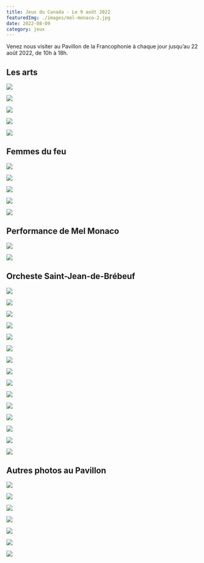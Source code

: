 ```yaml
---
title: Jeux du Canada - Le 9 août 2022
featuredImg: ./images/mel-monaco-2.jpg
date: 2022-08-09
category: jeux
---
```

Venez nous visiter au Pavillon de la Francophonie à chaque jour jusqu’au 22 août 2022, de 10h à 18h.

<h2 className="pt-5">Les arts</h2>
<div className="row">
<div className="col-md-4 my-3">

![](./images/arts-1.jpg)
</div>
<div className="col-md-4 my-3">

![](./images/arts-2.jpg)
</div>
<div className="col-md-4 my-3">

![](./images/arts-3.jpg)
</div>
<div className="col-md-4 my-3">

![](./images/arts-4.jpg)
</div>
<div className="col-md-4 my-3">

![](./images/arts-5.jpg)
</div>
</div>

<h2 className="pt-5">Femmes du feu</h2>
<div className="row">
<div className="col-md-4 my-3">

![](./images/femmes-de-feu-1.jpg)
</div>
<div className="col-md-4 my-3">

![](./images/femmes-de-feu-2.jpg)
</div>
<div className="col-md-4 my-3">

![](./images/femmes-de-feu-3.jpg)
</div>
<div className="col-md-4 my-3">

![](./images/femmes-de-feu-4.jpg)
</div>
<div className="col-md-4 my-3">

![](./images/femmes-de-feu-5.jpg)
</div>
</div>

<h2 className="pt-5">Performance de Mel Monaco</h2>
<div className="row">
<div className="col-md-4 my-3">

![](./images/mel-monaco.jpg)
</div>
<div className="col-md-4 my-3">

![](./images/mel-monaco-2.jpg)
</div>
</div>

<h2 className="pt-5">Orcheste Saint-Jean-de-Brébeuf</h2>
<div className="row">
<div className="col-md-4 my-3">

![](./images/orcheste-sjb-1.jpg)
</div>
<div className="col-md-4 my-3">

![](./images/orcheste-sjb-2.jpg)
</div>
<div className="col-md-4 my-3">

![](./images/orcheste-sjb-3.jpg)
</div>
<div className="col-md-4 my-3">

![](./images/orcheste-sjb-4.jpg)
</div>
<div className="col-md-4 my-3">

![](./images/orcheste-sjb-5.jpg)
</div>
<div className="col-md-4 my-3">

![](./images/orcheste-sjb-6.jpg)
</div>
<div className="col-md-4 my-3">

![](./images/orcheste-sjb-7.jpg)
</div>
<div className="col-md-4 my-3">

![](./images/orcheste-sjb-8.jpg)
</div>
<div className="col-md-4 my-3">

![](./images/orcheste-sjb-9.jpg)
</div>
<div className="col-md-4 my-3">

![](./images/orcheste-sjb-10.jpg)
</div>
<div className="col-md-4 my-3">

![](./images/orcheste-sjb-11.jpg)
</div>
<div className="col-md-4 my-3">

![](./images/orcheste-sjb-12.jpg)
</div>
<div className="col-md-4 my-3">

![](./images/orcheste-sjb-13.jpg)
</div>
<div className="col-md-4 my-3">

![](./images/orcheste-sjb-14.jpg)
</div>
<div className="col-md-4 my-3">

![](./images/orcheste-sjb-15.jpg)
</div>
</div>


<h2 className="pt-5">Autres photos au Pavillon</h2>
<div className="row">
<div className="col-md-4 my-3">

![](./images/maquillage.jpg)
</div>
<div className="col-md-4 my-3">

![](./images/melinda-benevole.jpg)
</div>
<div className="col-md-4 my-3">

![](./images/pavillon.jpg)
</div>
<div className="col-md-4 my-3">

![](./images/pavillon-2.jpg)
</div>
<div className="col-md-4 my-3">

![](./images/pavillon-3.jpg)
</div>
<div className="col-md-4 my-3">

![](./images/peter.jpg)
</div>
<div className="col-md-4 my-3">

![](./images/simon-et-malcolm.jpg)
</div>
</div>
